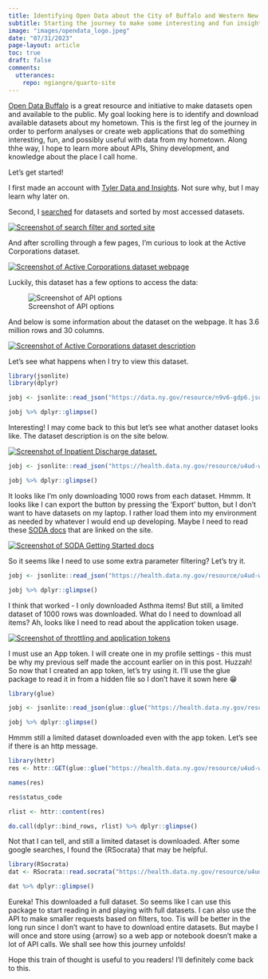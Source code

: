 ```yaml
---
title: Identifying Open Data about the City of Buffalo and Western New York
subtitle: Starting the journey to make some interesting and fun insights about my hometown by identifying open datasets
image: "images/opendata_logo.jpeg"
date: "07/31/2023"
page-layout: article
toc: true
draft: false
comments:
  utterances:
    repo: ngiangre/quarto-site
---
```


[Open Data Buffalo](https://data.buffalony.gov) is a great resource and initiative to make datasets open and available to the public. My goal looking here is to identify and download available datasets about my hometown. This is the first leg of the journey in order to perform analyses or create web applications that do something interesting, fun, and possibly useful with data from my hometown. Along thhe way, I hope to learn more about APIs, Shiny development, and knowledge about the place I call home. 

Let's get started!

I first made an account with [Tyler Data and Insights](https://data.buffalony.gov/signup). Not sure why, but I may learn why later on.

Second, I [searched](https://data.buffalony.gov/browse?limitTo=datasets&sortBy=most_accessed&utf8=✓) for datasets and sorted by most accessed datasets.

[![Screenshot of search filter and sorted site](images/Screenshot 2023-07-30 at 1.08.24 PM.png){fig-alt="Screenshot of search filter and sorted site"}](https://data.buffalony.gov/browse?limitTo=datasets&sortBy=most_accessed&utf8=✓)

And after scrolling through a few pages, I'm curious to look at the Active Corporations dataset.

[![Screenshot of Active Corporations dataset webpage](images/Screenshot 2023-07-30 at 1.11.15 PM.png){fig-alt="Screenshot of Active Corporations dataset webpage" fig-align="center"}](https://data.ny.gov/Economic-Development/Active-Corporations-Beginning-1800/n9v6-gdp6)

Luckily, this dataset has a few options to access the data:

![Screenshot of API options](images/Screenshot 2023-07-30 at 1.12.21 PM.png){fig-alt="Screenshot of API options" fig-align="center"}

And below is some information about the dataset on the webpage. It has 3.6 million rows and 30 columns.

[![Screenshot of Active Corporations dataset description](images/Screenshot 2023-07-30 at 1.13.58 PM.png){fig-alt="Screenshot of Active Corporations dataset description" fig-align="center"}](https://data.ny.gov/Economic-Development/Active-Corporations-Beginning-1800/n9v6-gdp6)

Let's see what happens when I try to view this dataset.

```r
library(jsonlite)
library(dplyr)

jobj <- jsonlite::read_json("https://data.ny.gov/resource/n9v6-gdp6.json",simplifyVector = TRUE)

jobj %>% dplyr::glimpse()
```

Interesting! I may come back to this but let's see what another dataset looks like. The dataset description is on the site below.

[![Screenshot of Inpatient Discharge dataset. ](images/Screenshot 2023-07-30 at 1.23.48 PM.png){fig-alt="Screenshot of Inpatient Discharge dataset"}](https://health.data.ny.gov/Health/Hospital-Inpatient-Discharges-SPARCS-De-Identified/u4ud-w55t)

```r
jobj <- jsonlite::read_json("https://health.data.ny.gov/resource/u4ud-w55t.json",simplifyVector = TRUE)

jobj %>% dplyr::glimpse()
```

It looks like I'm only downloading 1000 rows from each dataset. Hmmm. It looks like I can export the button by pressing the 'Export' button, but I don't want to have datasets on my laptop. I rather load them into my environment as needed by whatever I would end up developing. Maybe I need to read these [SODA docs](https://dev.socrata.com/consumers/getting-started.html) that are linked on the site.

[![Screenshot of SODA Getting Started docs](images/Screenshot 2023-07-30 at 1.33.09 PM.png){fig-alt="Screenshot of SODA Getting Started docs" fig-align="center"}](https://dev.socrata.com/consumers/getting-started.html)

So it seems like I need to use some extra parameter filtering? Let's try it.

```r
jobj <- jsonlite::read_json("https://health.data.ny.gov/resource/u4ud-w55t.json?apr_drg_description=Asthma",simplifyVector = TRUE)

jobj %>% dplyr::glimpse()
```

I think that worked - I only downloaded Asthma items! But still, a limited dataset of 1000 rows was downloaded. What do I need to download all items? Ah, looks like I need to read about the application token usage.

[![Screenshot of throttling and application tokens](images/Screenshot 2023-07-30 at 1.38.17 PM.png){fig-alt="Screenshot of throttling and application tokens"}](https://dev.socrata.com/consumers/getting-started.html)

I must use an App token. I will create one in my profile settings - this must be why my previous self made the account earlier on in this post. Huzzah! So now that I created an app token, let's try using it. I'll use the glue package to read it in from a hidden file so I don't have it sown here 😁

```r
library(glue)

jobj <- jsonlite::read_json(glue::glue("https://health.data.ny.gov/resource/u4ud-w55t.json?$$app_token={read_json('.apptoken')[['token']]}"),simplifyVector = T)

jobj %>% dplyr::glimpse()
```

Hmmm still a limited dataset downloaded even with the app token. Let's see if there is an http message.

```r
library(httr)
res <- httr::GET(glue::glue("https://health.data.ny.gov/resource/u4ud-w55t.json?$$app_token={read_json('.apptoken')[['token']]}"))

names(res)

res$status_code

rlist <- httr::content(res)

do.call(dplyr::bind_rows, rlist) %>% dplyr::glimpse()
```

Not that I can tell, and still a limited dataset is downloaded. After some google searches, I found the {RSocrata} that may be helpful.

```r
library(RSocrata)
dat <- RSocrata::read.socrata("https://health.data.ny.gov/resource/u4ud-w55t.json",app_token = read_json('.apptoken')[['token']])

dat %>% dplyr::glimpse()
```

Eureka! This downloaded a full dataset. So seems like I can use this package to start reading in and playing with full datasets. I can also use the API to make smaller requests based on filters, too. Tis will be better in the long run since I don't want to have to download entire datasets. But maybe I will once and store using {arrow} so a web app or notebook doesn't make a lot of API calls. We shall see how this journey unfolds!

Hope this train of thought is useful to you readers! I'll definitely come back to this.
